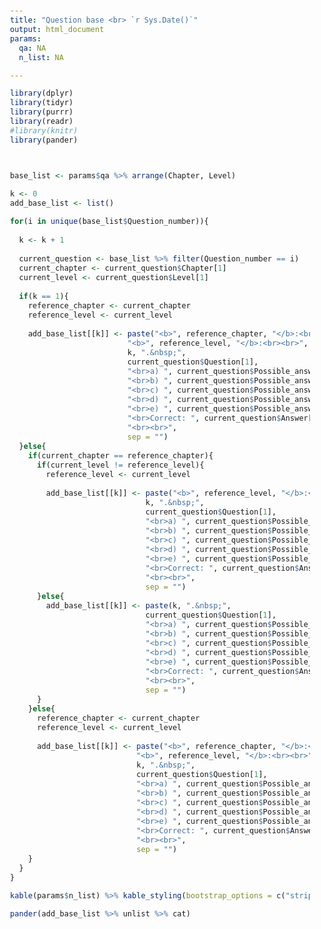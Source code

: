 ---
title: "Question base <br> `r Sys.Date()`"
output: html_document
params:
  qa: NA
  n_list: NA

---
  
<!-- css settings -->
  
  
<style type="text/css">
  
body{ /* Normal  */
      font-size: 10pt;
}
td {  /* Table  */
    font-size: 8px;
}
h1.title {
  font-size: 18pt;
  color: BlueRibbon;
  text-align: center;
}
h1 { /* Header 1 */
    font-size: 28px;
  color: DarkBlue;
}
h2 { /* Header 2 */
    font-size: 22px;
  color: DarkBlue;
}
h3 { /* Header 3 */
    font-size: 18px;
  font-family: "Times New Roman", Times, serif;
  color: DarkBlue;
}
code.r{ /* Code block */
    font-size: 12px;
}
pre { /* Code block - determines code spacing between lines */
    font-size: 14px;
}
</style>


```{r echo = FALSE, comment = NA, message = FALSE}
library(dplyr)
library(tidyr)
library(purrr)
library(readr)
#library(knitr)
library(pander)
```


<br>
  
```{r echo = FALSE, comment = NA}
base_list <- params$qa %>% arrange(Chapter, Level)

k <- 0
add_base_list <- list()

for(i in unique(base_list$Question_number)){
  
  k <- k + 1
  
  current_question <- base_list %>% filter(Question_number == i)
  current_chapter <- current_question$Chapter[1]
  current_level <- current_question$Level[1]
  
  if(k == 1){
    reference_chapter <- current_chapter
    reference_level <- current_level
    
    add_base_list[[k]] <- paste("<b>", reference_chapter, "</b>:<br><br>",
                          "<b>", reference_level, "</b>:<br><br>",
                          k, ".&nbsp;",
                          current_question$Question[1],
                          "<br>a) ", current_question$Possible_answers[1],
                          "<br>b) ", current_question$Possible_answers[2],
                          "<br>c) ", current_question$Possible_answers[3],
                          "<br>d) ", current_question$Possible_answers[4],
                          "<br>e) ", current_question$Possible_answers[5],
                          "<br>Correct: ", current_question$Answer[1],
                          "<br><br>",
                          sep = "")
  }else{
    if(current_chapter == reference_chapter){
      if(current_level != reference_level){
        reference_level <- current_level
        
        add_base_list[[k]] <- paste("<b>", reference_level, "</b>:<br><br>",
                              k, ".&nbsp;",
                              current_question$Question[1],
                              "<br>a) ", current_question$Possible_answers[1],
                              "<br>b) ", current_question$Possible_answers[2],
                              "<br>c) ", current_question$Possible_answers[3],
                              "<br>d) ", current_question$Possible_answers[4],
                              "<br>e) ", current_question$Possible_answers[5],
                              "<br>Correct: ", current_question$Answer[1],
                              "<br><br>", 
                              sep = "")
      }else{
        add_base_list[[k]] <- paste(k, ".&nbsp;",
                              current_question$Question[1],
                              "<br>a) ", current_question$Possible_answers[1],
                              "<br>b) ", current_question$Possible_answers[2],
                              "<br>c) ", current_question$Possible_answers[3],
                              "<br>d) ", current_question$Possible_answers[4],
                              "<br>e) ", current_question$Possible_answers[5],
                              "<br>Correct: ", current_question$Answer[1],
                              "<br><br>",
                              sep = "")
      }
    }else{
      reference_chapter <- current_chapter
      reference_level <- current_level
      
      add_base_list[[k]] <- paste("<b>", reference_chapter, "</b>:<br><br>",
                            "<b>", reference_level, "</b>:<br><br>",
                            k, ".&nbsp;",
                            current_question$Question[1],
                            "<br>a) ", current_question$Possible_answers[1],
                            "<br>b) ", current_question$Possible_answers[2],
                            "<br>c) ", current_question$Possible_answers[3],
                            "<br>d) ", current_question$Possible_answers[4],
                            "<br>e) ", current_question$Possible_answers[5],
                            "<br>Correct: ", current_question$Answer[1],
                            "<br><br>",
                            sep = "")
    }
  }
}

kable(params$n_list) %>% kable_styling(bootstrap_options = c("striped", "hover"))

pander(add_base_list %>% unlist %>% cat)
```


